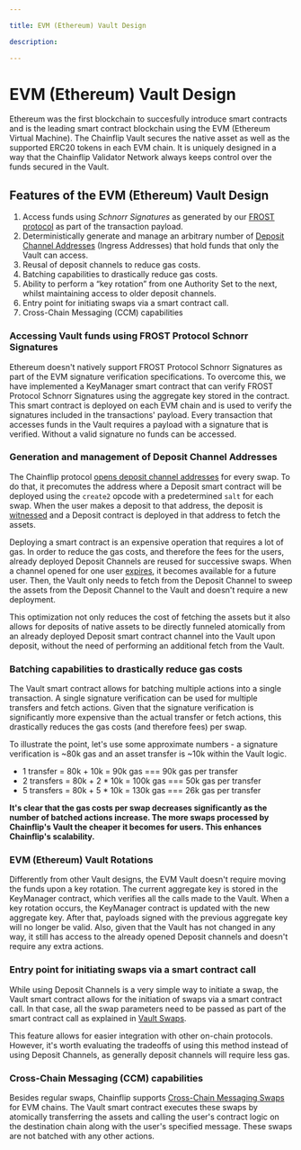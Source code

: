 ```yaml
---

title: EVM (Ethereum) Vault Design

description: 

---
```



# EVM (Ethereum) Vault Design

Ethereum was the first blockchain to succesfully introduce smart contracts and is the leading smart contract blockchain using the EVM (Ethereum Virtual Machine). The Chainflip Vault secures the native asset as well as the supported ERC20 tokens in each EVM chain. It is uniquely designed in a way that the Chainflip Validator Network always keeps control over the funds secured in the Vault.

## Features of the EVM (Ethereum) Vault Design

1. Access funds using _Schnorr Signatures_ as generated by our [FROST protocol](frost-signature-scheme.md) as part of the transaction payload.
2. Deterministically generate and manage an arbitrary number of [Deposit Channel Addresses](../swaps-amm/deposit-channels-and-brokers.md) (Ingress Addresses) that hold funds that only the Vault can access.
3. Reusal of deposit channels to reduce gas costs.
4. Batching capabilities to drastically reduce gas costs.
5. Ability to perform a “key rotation” from one Authority Set to the next, whilst maintaining access to older deposit channels.
7. Entry point for initiating swaps via a smart contract call.
6. Cross-Chain Messaging (CCM) capabilities

### Accessing Vault funds using FROST Protocol Schnorr Signatures

Ethereum doesn't natively support FROST Protocol Schnorr Signatures as part of the EVM signature verification specifications. To overcome this, we have implemented a KeyManager smart contract that can verify FROST Protocol Schnorr Signatures using the aggregate key stored in the contract. This smart contract is deployed on each EVM chain and is used to verify the signatures included in the transactions' payload. Every transaction that accesses funds in the Vault requires a payload with a signature that is verified. Without a valid signature no funds can be accessed.

### Generation and management of Deposit Channel Addresses

The Chainflip protocol [opens deposit channel addresses](../swaps-amm/deposit-channels-and-brokers#opening-deposit-channels) for every swap. To do that, it precomutes the address where a Deposit smart contract will be deployed using the `create2` opcode with a predetermined `salt` for each swap. When the user makes a deposit to that address, the deposit is [witnessed](../validator-network/ingress-witnessing-deposits) and a Deposit contract is deployed in that address to fetch the assets.

Deploying a smart contract is an expensive operation that requires a lot of gas. In order to reduce the gas costs, and therefore the fees for the users, already deployed Deposit Channels are reused for successive swaps. When a channel opened for one user [expires](../swaps-amm/deposit-channels-and-brokers#closure-of-deposit-channels), it becomes available for a future user. Then, the Vault only needs to fetch from the Deposit Channel to sweep the assets from the Deposit Channel to the Vault and doesn't require a new deployment. 

This optimization not only reduces the cost of fetching the assets but it also allows for deposits of native assets to be directly funneled atomically from an already deployed Deposit smart contract channel into the Vault upon deposit, without the need of performing an additional fetch from the Vault.

### Batching capabilities to drastically reduce gas costs

The Vault smart contract allows for batching multiple actions into a single transaction. A single signature verification can be used for multiple transfers and fetch actions. Given that the signature verification is significantly more expensive than the actual transfer or fetch actions, this drastically reduces the gas costs (and therefore fees) per swap.

To illustrate the point, let's use some approximate numbers - a signature verification is ~80k gas and an asset transfer is ~10k within the Vault logic.

- 1 transfer = 80k + 10k = 90k gas === 90k gas per transfer
- 2 transfers = 80k + 2 * 10k = 100k gas === 50k gas per transfer
- 5 transfers = 80k + 5 * 10k = 130k gas === 26k gas per transfer

**It's clear that the gas costs per swap decreases significantly as the number of batched actions increase. The more swaps processed by Chainflip's Vault the cheaper it becomes for users. This enhances Chainflip's scalability.**

### EVM (Ethereum) Vault Rotations

Differently from other Vault designs, the EVM Vault doesn't require moving the funds upon a key rotation. The current aggregate key is stored in the KeyManager contract, which verifies all the calls made to the Vault. When a key rotation occurs, the KeyManager contract is updated with the new aggregate key. After that, payloads signed with the previous aggregate key will no longer be valid. Also, given that the Vault has not changed in any way, it still has access to the already opened Deposit channels and doesn't require any extra actions.

### Entry point for initiating swaps via a smart contract call

While using Deposit Channels is a very simple way to initiate a swap, the Vault smart contract allows for the initiation of swaps via a smart contract call. In that case, all the swap parameters need to be passed as part of the smart contract call as explained in [Vault Swaps](../../swapping/integrations/advanced/vault-swaps).

This feature allows for easier integration with other on-chain protocols. However, it's worth evaluating the tradeoffs of using this method instead of using Deposit Channels, as generally deposit channels will require less gas.

### Cross-Chain Messaging (CCM) capabilities

Besides regular swaps, Chainflip supports [Cross-Chain Messaging Swaps](../../swapping/integrations/advanced/cross-chain-messaging) for EVM chains. The Vault smart contract executes these swaps by atomically transferring the assets and calling the user's contract logic on the destination chain along with the user's specified message. These swaps are not batched with any other actions.
